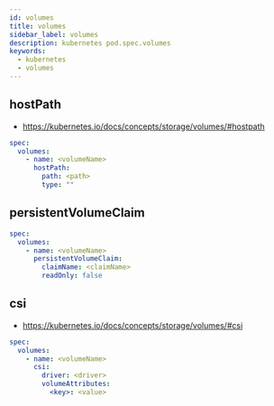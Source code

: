 ```yaml
---
id: volumes
title: volumes
sidebar_label: volumes
description: kubernetes pod.spec.volumes
keywords:
  - kubernetes
  - volumes
---
```


## hostPath

- https://kubernetes.io/docs/concepts/storage/volumes/#hostpath

```yaml
spec:
  volumes:
    - name: <volumeName>
      hostPath:
        path: <path>
        type: ""
```

## persistentVolumeClaim

```yaml
spec:
  volumes:
    - name: <volumeName>
      persistentVolumeClaim:
        claimName: <claimName>
        readOnly: false
```

## csi

- https://kubernetes.io/docs/concepts/storage/volumes/#csi

```yaml
spec:
  volumes:
    - name: <volumeName>
      csi:
        driver: <driver>
        volumeAttributes:
          <key>: <value>
```
